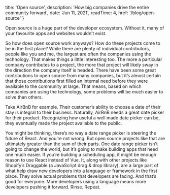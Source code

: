 
  title: 'Open source',
  description: 'How big companies drive the entire community forward',
  date: 'Jun 11, 2021',
  readTime: 4,
  href: '/blog/open-source'
}


  Open source is a huge part of the developer ecosystem. Without it, many of your favourite apps and websites wouldn’t exist.
  <br/>

  So how does open source work anyways? How do these projects come to be in the first place? While there are plenty of individual contributors, people like you and me, the largest are often the companies using the technology. That makes things a little interesting too. The more a particular company contributes to a project, the more that project will likely sway in the direction the company itself is headed. There have been some great contributions to open source from many companies, but it’s almost certain that those contributions first filled an internal need before they were available to the community at large. That means, based on which companies are using the technology, some problems will be much easier to solve than others.
  <br/>

  Take AirBnB for example. Their customer’s ability to choose a date of their stay is integral to their business. Naturally, AirBnB needs a great date picker for their product. Recognizing how useful a well made date picker can be, they eventually made the project available to the public.
  <br/>

  You might be thinking, there’s no way a date range picker is steering the future of React. And you’re not wrong. But open source projects like that are ultimately greater than the sum of their parts. One date range picker isn’t going to change the world, but it’s going to make building apps that need one much easier. If you’re building a scheduling app, it might be enough reason to use React instead of Vue. It, along with other projects like Shopify’s Draggable (a JavaScript drag & drop library), are a large part of what help draw new developers into a language or framework in the first place. They solve actual problems that developers are facing. And that’s good for everyone. More developers using a language means more developers pushing it forward. Rinse. Repeat.